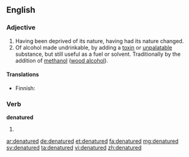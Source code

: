 ==English==

===Adjective===
{{en-adj|-}}

# Having been deprived of its nature, having had its nature changed.
# Of alcohol made undrinkable, by adding a [[toxin]] or [[unpalatable]] substance, but still useful as a fuel or solvent.  Traditionally by the addition of [[methanol]] ([[wood alcohol]]).
{{wikipedia|denatured alcohol}}

====Translations====
{{trans-top|having been deprived of its nature}}
{{trans-mid}}
{{trans-bottom}}

{{trans-top|made undrinkable}}
* Finnish: {{t-|fi|denaturoitu}}
{{trans-mid}}
{{trans-bottom}}

===Verb===
'''denatured'''

# {{past of|[[denature]]}}

[[ar:denatured]]
[[de:denatured]]
[[et:denatured]]
[[fa:denatured]]
[[mg:denatured]]
[[sv:denatured]]
[[ta:denatured]]
[[vi:denatured]]
[[zh:denatured]]